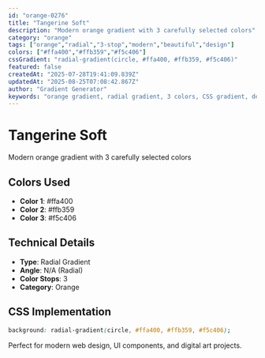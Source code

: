 ```yaml
---
id: "orange-0276"
title: "Tangerine Soft"
description: "Modern orange gradient with 3 carefully selected colors"
category: "orange"
tags: ["orange","radial","3-stop","modern","beautiful","design"]
colors: ["#ffa400","#ffb359","#f5c406"]
cssGradient: "radial-gradient(circle, #ffa400, #ffb359, #f5c406)"
featured: false
createdAt: "2025-07-28T19:41:09.839Z"
updatedAt: "2025-08-25T07:08:42.867Z"
author: "Gradient Generator"
keywords: "orange gradient, radial gradient, 3 colors, CSS gradient, design, #ffa400, #ffb359, #f5c406"
---
```


# Tangerine Soft

Modern orange gradient with 3 carefully selected colors

## Colors Used
- **Color 1**: #ffa400
- **Color 2**: #ffb359
- **Color 3**: #f5c406

## Technical Details
- **Type**: Radial Gradient
- **Angle**: N/A (Radial)
- **Color Stops**: 3
- **Category**: Orange

## CSS Implementation
```css
background: radial-gradient(circle, #ffa400, #ffb359, #f5c406);
```

Perfect for modern web design, UI components, and digital art projects.
